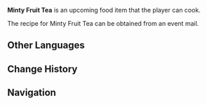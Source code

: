 {{Stub}}
{{Upcoming}}
{{Food Infobox
|id              = 
|description     = 
|desc_basic      = 
|type            = 
|effectType      = 
|eff_att1        = 
|eff_att2        = 
|eff_att3        = 
|effect          = 
|quality         = 
|recipe          = Event mail
|event           = 
|recipe_event    = yes
}}
'''Minty Fruit Tea''' is an upcoming food item that the player can cook.

The recipe for Minty Fruit Tea can be obtained from an event mail.
<!--
==Recipe==
{{Recipe
|type = Cooking
|sort =
}}
-->
==Other Languages==
{{Other Languages
|en      = Minty Fruit Tea
|zhs     = 薄荷曼果茶
|zhs_rm  = Bòhé Mànguǒ Chá
|zht     = 薄荷曼果茶
|zht_rm  = Bòhé Mànguǒ Chá
|zh_tl   = 
|ja      = ミントフルーツティー
|ja_rm   = Minto Furuutsu Tii
|ja_tl   = Mint Fruit Tea
|ko      = 민트 과일차
|ko_tl   = Mint Fruit Tea
|es      = Té de menta afrutado
|es_tl   = Fruity Mint Tea
|fr      = Thé menthe aux fruits
|fr_tl   = Minty Fruit Tea
|ru      = Фруктовый чай с мятой
|ru_tl   = Fruit Tea with Mint
|th      = Minty Fruit Tea
|vi      = Trà Trái Cây Bạc Hà
|vi_tl   = 
|de      = Fruchtiger Minz-Tee
|de_tl   = 
|id      = Minty Fruit Tea
|pt      = Chá de Menta com Frutas
|pt_tl   = 
|tr      = Naneli Meyve Çayı
|tr_tl   = 
|it      = Tè alla menta fruttato
|it_tl   = Fruty Mint Tea
}}

==Change History==
{{Change History|3.5}}

==Navigation==
{{Food Navbox|type=Event-Exclusive Dishes}}